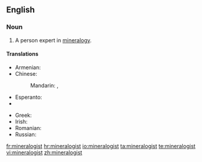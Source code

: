 ==English==

===Noun===
{{en-noun}}

# A person expert in [[mineralogy]].

====Translations====
{{trans-top|expert in mineralogy}}
* Armenian: {{t-|hy|հանքաբան|tr=hank’aban}}
* Chinese:
*: Mandarin: {{t-|cmn|礦物學家|sc=Hani}}, {{t-|cmn|矿物学家|tr=kuàngwùxuéjiā|sc=Hani}}
* Esperanto: {{t-|eo|mineralogo|xs=Esperanto}}
* {{trreq|Finnish}}
{{trans-mid}}
* Greek: {{t|el|ορυκτολόγος|c|tr=oryktológos}}
* Irish: {{t|ga|mianreolaí|m}}
* Romanian: {{t|ro|mineralog|m}}
* Russian: {{t|ru|минералог|m|sc=Cyrl|tr=minerálog|alt=минера́лог}}
{{trans-bottom}}

[[fr:mineralogist]]
[[hr:mineralogist]]
[[io:mineralogist]]
[[ta:mineralogist]]
[[te:mineralogist]]
[[vi:mineralogist]]
[[zh:mineralogist]]